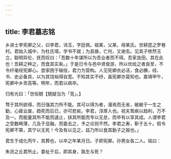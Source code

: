 ```yaml
---
---
---
```

title: 李君墓志铭
---



乡进士李宪卿之父，曰李君，讳玉，字廷佩。祖某，父某，母某氏。世耕昆之罗巷村。君始入城中，为杜氏壻。学书不就；为县掾，亡何，又谢去。见其子修然玉立，聪明异伦，抚而叹曰：「吾数十年谋所以为吾业者而不得。吾家良田，其在此也！吾耕之种之，而食其实矣。」于是日令与邑中贤俊游，所以优给之者良至，不令纤毫经宪卿心。尝家困于输役，君力为营构。人见宪卿衣必洁，食必腆，经、书、史必备具，以为其饶裕得自宽。不知其实不纾，虽宪卿亦莫知也。嘉靖甲午，宪卿中乡贡高等。明年，而君以病卒。

归有光曰：「世俗兢【兢疑当为「竞」。】

骛于其所欲得，而日强其力所不能。其可以得为者，漫焉而无省，敝敝于一生之勤，心疲业废，趋死而后已，亦可悲矣。李君，淳厚人也。视夫鸷疾以趋利，万不及一。而能量其所不能而遽止，挟其所能而专以无怠，而卒有以享其成。人谓李君之受数畸薄，几及于显融，而委去之，予之论则不然。李君之寿，靳于五十。假令宪卿不第，其宁以无死！今及有以见之，兹乃所以食其勤子之报也。」

君生于成化丙午，其葬也，以卒之年某月日。子即宪卿。孙男女各二人。铭曰：

朱沥之丘君所止。委祉于后，即其身，孰生与死？